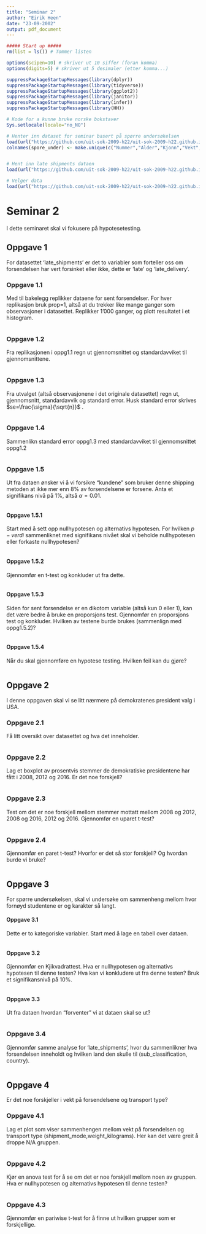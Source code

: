 ---
title: "Seminar 2"
author: "Eirik Heen"
date: "23-09-2002"
output: pdf_document
---

```{r setup, include=FALSE}
##### Start up #####
rm(list = ls()) # Tommer listen

options(scipen=10) # skriver ut 10 siffer (foran komma)
options(digits=5) # skriver ut 5 desimaler (etter komma...)

suppressPackageStartupMessages(library(dplyr))
suppressPackageStartupMessages(library(tidyverse))
suppressPackageStartupMessages(library(ggplot2))
suppressPackageStartupMessages(library(janitor))
suppressPackageStartupMessages(library(infer))
suppressPackageStartupMessages(library(HH))

# Kode for a kunne bruke norske bokstaver
Sys.setlocale(locale="no_NO")

# Henter inn dataset for seminar basert på spørre undersøkelsen
load(url("https://github.com/uit-sok-2009-h22/uit-sok-2009-h22.github.io/blob/main/filer/spore_under.Rdata?raw=true") )
colnames(spore_under) <- make.unique(c("Nummer","Alder","Kjonn","Vekt","Kroppshoyde","Jobb","Jobb_timer","Studentforening","Sport","Sport_timer","Fest","Fest_n_byen","Fest_n_byen","Alkoholkonsum","Studieprogram", "Karakter","UiT","Sporsmal_forelesning","Forventet_karakter","Studietimer","Seminar_metode","Tidsfrist","Arbeidsmengde","Samarbeidsproblem" ) )


# Hent inn late shipments dataen
load(url("https://github.com/uit-sok-2009-h22/uit-sok-2009-h22.github.io/blob/main/filer/late_shipments.Rdata?raw=true"))

# Velger data
load(url("https://github.com/uit-sok-2009-h22/uit-sok-2009-h22.github.io/blob/main/filer/dem_county_pres_joined.Rdata?raw=true"))

```

# Seminar 2

I dette seminaret skal vi fokusere på hypotesetesting. 


## Oppgave 1

For datasettet 'late_shipments' er det to variabler som forteller oss om forsendelsen har vert forsinket eller ikke, dette er 'late' og 'late_delivery'.

### Oppgave 1.1
Med til bakelegg replikker dataene for sent forsendelser. For hver replikasjon bruk prop=1, altså at du trekker like mange ganger som observasjoner i datasettet. Replikker 1'000 ganger, og plott resultatet i et histogram. 

```{r}


```

### Oppgave 1.2 
Fra replikasjonen i oppg1.1 regn ut gjennomsnittet og standardavviket til gjennomsnittene. 

```{r}


```


### Oppgave 1.3
Fra utvalget (altså observasjonene i det originale datasettet) regn ut, gjennomsnitt, standardavvik og standard error. Husk standard error skrives $se=\frac{\sigma}{\sqrt{n}}$ .

```{r}


```


### Oppgave 1.4
Sammenlikn standard error oppg1.3 med standardavviket til gjennomsnittet oppg1.2

```{r}


```


### Oppgave 1.5
Ut fra dataen ønsker vi å vi forsikre "kundene" som bruker denne shipping metoden at ikke mer enn 8% av forsendelsene er forsene.
Anta et signifikans nivå på 1%, altså $\alpha = 0.01$.

```{r}


```


#### Oppgave 1.5.1
Start med å sett opp nullhypotesen og alternativs hypotesen. For hvilken $p-verdi$ sammenliknet med signifikans nivået skal vi beholde nullhypotesen eller forkaste nullhypotesen?

```{r}


```


#### Oppgave 1.5.2
Gjennomfør en t-test og konkluder ut fra dette. 

```{r}


```


#### Oppgave 1.5.3
Siden for sent forsendelse er en dikotom variable (altså kun 0 eller 1), kan det være bedre å bruke en proporsjons test. Gjennomfør en proporsjons test og konkluder. Hvilken av testene burde brukes (sammenlign med oppg1.5.2)?

```{r}


```


#### Oppgave 1.5.4
Når du skal gjennomføre en hypotese testing. Hvilken feil kan du gjøre? 

```{r}


```



## Oppgave 2
I denne oppgaven skal vi se litt nærmere på demokratenes president valg i USA.

### Oppgave 2.1
Få litt oversikt over datasettet og hva det inneholder.

```{r}


```


### Oppgave 2.2
Lag et boxplot av prosentvis stemmer de demokratiske presidentene har fått i 2008, 2012 og 2016. Er det noe forskjell?

```{r}


```


### Oppgave 2.3
Test om det er noe forskjell mellom stemmer mottatt mellom 2008 og 2012, 2008 og 2016, 2012 og 2016. 
Gjennomfør en uparet t-test?

```{r}


```


### Oppgave 2.4
Gjennomfør en paret t-test? Hvorfor er det så stor forskjell? Og hvordan burde vi bruke?

```{r}


```


## Oppgave 3

For spørre undersøkelsen, skal vi undersøke om sammenheng mellom hvor fornøyd studentene er og karakter så langt.

#### Oppgave 3.1
Dette er to kategoriske variabler. Start med å lage en tabell over dataen.

```{r}


```


#### Oppgave 3.2
Gjennomfør en Kjikvadrattest. Hva er nullhypotesen og alternativs hypotesen til denne testen? Hva kan vi konkludere ut fra denne testen? Bruk et signifikansnivå på 10%.

```{r}


```


#### Oppgave 3.3
Ut fra dataen hvordan "forventer" vi at dataen skal se ut?

```{r}


```


### Oppgave 3.4
Gjennomfør samme analyse for 'late_shipments', hvor du sammenlikner hva forsendelsen inneholdt og hvilken land den skulle til (sub_classification, country).

```{r}


```


## Oppgave 4

Er det noe forskjeller i vekt på forsendelsene og transport type?

### Oppgave 4.1
Lag et plot som viser sammenhengen mellom vekt på forsendelsen og transport type (shipment_mode,weight_kilograms).
Her kan det være greit å droppe N/A gruppen.

```{r}


```


### Oppgave 4.2
Kjør en anova test for å se om det er noe forskjell mellom noen av gruppen. Hva er nullhypotesen og alternativs hypotesen til denne testen? 

```{r}


```


### Oppgave 4.3 
Gjennomfør en pariwise t-test for å finne ut hvilken grupper som er forskjellige.

```{r}


```

